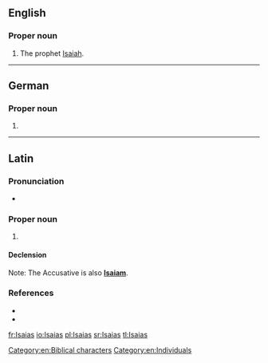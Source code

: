 {{also|Isaías}}
==English==

===Proper noun===
{{en-proper noun}}

# The prophet [[Isaiah]].

[[Category:en:Biblical characters]]
[[Category:en:Individuals]]

----

==German==

===Proper noun===
{{head|de|proper noun}}

# {{alternative form of|Jesaja||the biblical character [[Isaiah]]|lang=de}}

----

==Latin==

===Pronunciation===
* {{a|Classical}} {{IPA|/iːˈsaː.i.aːs/|lang=la}}

===Proper noun===
{{la-proper noun|Īsāiās||Īsāiae|m|first}}

# {{lb|la|Vulgate spelling}} {{alternative spelling of|Ēsāiās|lang=la}}

====Declension====
{{la-decl-1st-Greek-Ma|num=sg|Īsāi}}
Note: The Accusative is also '''[[Isaiam]]'''.

===References===
* {{R:L&S|Īsaias}}
* {{R:Gaffiot|Isāĭās|p=860/1}}

[[fr:Isaias]]
[[io:Isaias]]
[[pl:Isaias]]
[[sr:Isaias]]
[[tl:Isaias]]